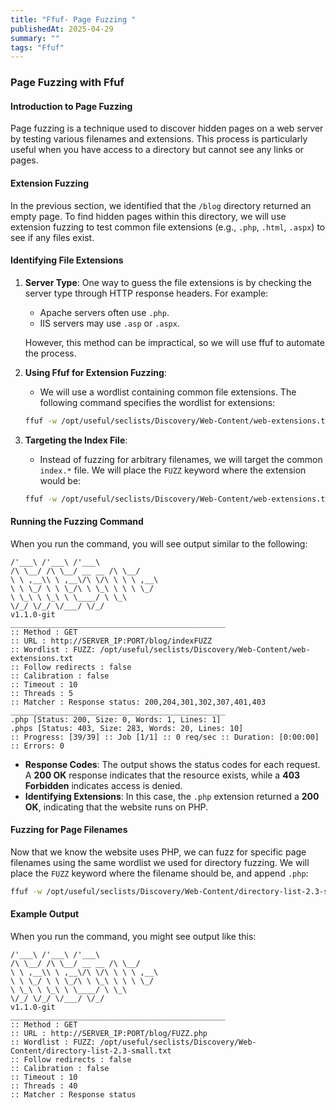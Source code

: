 ```yaml
---
title: "Ffuf- Page Fuzzing "
publishedAt: 2025-04-29
summary: ""
tags: "Ffuf"
---
```


### Page Fuzzing with Ffuf

#### Introduction to Page Fuzzing
Page fuzzing is a technique used to discover hidden pages on a web server by testing various filenames and extensions. This process is particularly useful when you have access to a directory but cannot see any links or pages.

#### Extension Fuzzing
In the previous section, we identified that the `/blog` directory returned an empty page. To find hidden pages within this directory, we will use extension fuzzing to test common file extensions (e.g., `.php`, `.html`, `.aspx`) to see if any files exist.

#### Identifying File Extensions
1. **Server Type**: One way to guess the file extensions is by checking the server type through HTTP response headers. For example:
   - Apache servers often use `.php`.
   - IIS servers may use `.asp` or `.aspx`.
   
   However, this method can be impractical, so we will use ffuf to automate the process.

2. **Using Ffuf for Extension Fuzzing**:
   - We will use a wordlist containing common file extensions. The following command specifies the wordlist for extensions:
   ```bash
   ffuf -w /opt/useful/seclists/Discovery/Web-Content/web-extensions.txt:FUZZ
   ```

3. **Targeting the Index File**:
   - Instead of fuzzing for arbitrary filenames, we will target the common `index.*` file. We will place the `FUZZ` keyword where the extension would be:
   ```bash
   ffuf -w /opt/useful/seclists/Discovery/Web-Content/web-extensions.txt:FUZZ -u http://SERVER_IP:PORT/blog/index.FUZZ
   ```

#### Running the Fuzzing Command
When you run the command, you will see output similar to the following:

```
/'___\ /'___\ /'___\
/\ \__/ /\ \__/ __ __ /\ \__/
\ \ ,__\\ \ ,__\/\ \/\ \ \ \ ,__\
\ \ \_/ \ \ \_/\ \ \_\ \ \ \ \_/
\ \_\ \ \_\ \ \____/ \ \_\
\/_/ \/_/ \/___/ \/_/
v1.1.0-git
________________________________________________
:: Method : GET
:: URL : http://SERVER_IP:PORT/blog/indexFUZZ
:: Wordlist : FUZZ: /opt/useful/seclists/Discovery/Web-Content/web-extensions.txt
:: Follow redirects : false
:: Calibration : false
:: Timeout : 10
:: Threads : 5
:: Matcher : Response status: 200,204,301,302,307,401,403
________________________________________________
.php [Status: 200, Size: 0, Words: 1, Lines: 1]
.phps [Status: 403, Size: 283, Words: 20, Lines: 10]
:: Progress: [39/39] :: Job [1/1] :: 0 req/sec :: Duration: [0:00:00] :: Errors: 0
```

- **Response Codes**: The output shows the status codes for each request. A **200 OK** response indicates that the resource exists, while a **403 Forbidden** indicates access is denied.
- **Identifying Extensions**: In this case, the `.php` extension returned a **200 OK**, indicating that the website runs on PHP.

#### Fuzzing for Page Filenames
Now that we know the website uses PHP, we can fuzz for specific page filenames using the same wordlist we used for directory fuzzing. We will place the `FUZZ` keyword where the filename should be, and append `.php`:

```bash
ffuf -w /opt/useful/seclists/Discovery/Web-Content/directory-list-2.3-small.txt:FUZZ -u http://SERVER_IP:PORT/blog/FUZZ.php
```

#### Example Output
When you run the command, you might see output like this:

```
/'___\ /'___\ /'___\
/\ \__/ /\ \__/ __ __ /\ \__/
\ \ ,__\\ \ ,__\/\ \/\ \ \ \ ,__\
\ \ \_/ \ \ \_/\ \ \_\ \ \ \ \_/
\ \_\ \ \_\ \ \____/ \ \_\
\/_/ \/_/ \/___/ \/_/
v1.1.0-git
________________________________________________
:: Method : GET
:: URL : http://SERVER_IP:PORT/blog/FUZZ.php
:: Wordlist : FUZZ: /opt/useful/seclists/Discovery/Web-Content/directory-list-2.3-small.txt
:: Follow redirects : false
:: Calibration : false
:: Timeout : 10
:: Threads : 40
:: Matcher : Response status